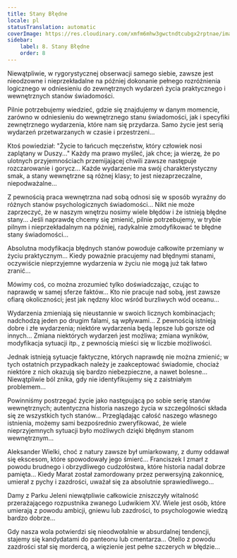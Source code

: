 ```yaml
---
title: Stany Błędne
locale: pl
statusTranslation: automatic
coverImage: https://res.cloudinary.com/xmfm6mhw3gwctndtcubgx2rptnae/image/upload/v1740468922/small_cover_tratado_de_psicologia_revolucionaria_a4c0dca4e0.webp
sidebar:
    label: 8. Stany Błędne
    order: 8
---
```

Niewątpliwie, w rygorystycznej obserwacji samego siebie, zawsze jest nieodzowne i nieprzekładalne na później dokonanie pełnego rozróżnienia logicznego w odniesieniu do zewnętrznych wydarzeń życia praktycznego i wewnętrznych stanów świadomości.

Pilnie potrzebujemy wiedzieć, gdzie się znajdujemy w danym momencie, zarówno w odniesieniu do wewnętrznego stanu świadomości, jak i specyfiki zewnętrznego wydarzenia, które nam się przydarza. Samo życie jest serią wydarzeń przetwarzanych w czasie i przestrzeni...

Ktoś powiedział: "Życie to łańcuch męczeństw, który człowiek nosi zaplątany w Duszy..." Każdy ma prawo myśleć, jak chce; ja wierzę, że po ulotnych przyjemnościach przemijającej chwili zawsze następuje rozczarowanie i gorycz... Każde wydarzenie ma swój charakterystyczny smak, a stany wewnętrzne są różnej klasy; to jest niezaprzeczalne, niepodważalne...

Z pewnością praca wewnętrzna nad sobą odnosi się w sposób wyraźny do różnych stanów psychologicznych świadomości... Nikt nie może zaprzeczyć, że w naszym wnętrzu nosimy wiele błędów i że istnieją błędne stany... Jeśli naprawdę chcemy się zmienić, pilnie potrzebujemy, w trybie pilnym i nieprzekładalnym na później, radykalnie zmodyfikować te błędne stany świadomości...

Absolutna modyfikacja błędnych stanów powoduje całkowite przemiany w życiu praktycznym... Kiedy poważnie pracujemy nad błędnymi stanami, oczywiście nieprzyjemne wydarzenia w życiu nie mogą już tak łatwo zranić...

Mówimy coś, co można zrozumieć tylko doświadczając, czując to naprawdę w samej sferze faktów... Kto nie pracuje nad sobą, jest zawsze ofiarą okoliczności; jest jak nędzny kloc wśród burzliwych wód oceanu...

Wydarzenia zmieniają się nieustannie w swoich licznych kombinacjach; nadchodzą jeden po drugim falami, są wpływami... Z pewnością istnieją dobre i złe wydarzenia; niektóre wydarzenia będą lepsze lub gorsze od innych... Zmiana niektórych wydarzeń jest możliwa; zmiana wyników, modyfikacja sytuacji itp., z pewnością mieści się w liczbie możliwości.

Jednak istnieją sytuacje faktyczne, których naprawdę nie można zmienić; w tych ostatnich przypadkach należy je zaakceptować świadomie, chociaż niektóre z nich okazują się bardzo niebezpieczne, a nawet bolesne... Niewątpliwie ból znika, gdy nie identyfikujemy się z zaistniałym problemem...

Powinniśmy postrzegać życie jako następującą po sobie serię stanów wewnętrznych; autentyczna historia naszego życia w szczególności składa się ze wszystkich tych stanów... Przeglądając całość naszego własnego istnienia, możemy sami bezpośrednio zweryfikować, że wiele nieprzyjemnych sytuacji było możliwych dzięki błędnym stanom wewnętrznym...

Aleksander Wielki, choć z natury zawsze był umiarkowany, z dumy oddawał się ekscesom, które spowodowały jego śmierć... Franciszek I zmarł z powodu brudnego i obrzydliwego cudzołóstwa, które historia nadal dobrze pamięta... Kiedy Marat został zamordowany przez perwersyjną zakonnicę, umierał z pychy i zazdrości, uważał się za absolutnie sprawiedliwego...

Damy z Parku Jeleni niewątpliwie całkowicie zniszczyły witalność przerażającego rozpustnika zwanego Ludwikiem XV. Wiele jest osób, które umierają z powodu ambicji, gniewu lub zazdrości, to psychologowie wiedzą bardzo dobrze...

Gdy nasza wola potwierdzi się nieodwołalnie w absurdalnej tendencji, stajemy się kandydatami do panteonu lub cmentarza... Otello z powodu zazdrości stał się mordercą, a więzienie jest pełne szczerych w błędzie...

